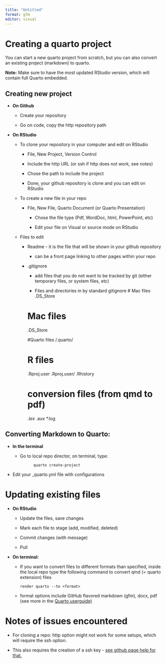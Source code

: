 ```yaml
---
title: "Untitled"
format: gfm
editor: visual
---
```


# Creating a quarto project

You can start a new quarto project from scratch, but you can also convert an existing project (markdown) to quarto.

**Note:** Make sure to have the most updated RStudio version, which will contain full Quarto embedded.

## Creating new project

-   **On Github**

    -   Create your repository

    -   Go on code, copy the http repository path

-   **On RStudio**

    -   To clone your repository in your computer and edit on RStudio

        -   File, New Project, Version Control

        -   Include the http URL (or ssh if http does not work, see notes)

        -   Chose the path to include the project

        -   Done, your github repository is clone and you can edit on RStudio

    -   To create a new file in your repo

        -   File, New File, Quarto Document (or Quarto Presentation)

            -   Chose the file type (Pdf, WordDoc, html, PowerPoint, etc)

            -   Edit your file on Visual or source mode on RStudio

    -   Files to edit

        -   Readme - it is the file that will be shown in your github repository

            -   can be a front page linking to other pages within your repo

        -   .gitignore

            -   add files that you do not want to be tracked by git (either temporary files, or system files, etc)

            -   Files and directories in by standard gitignore \# Mac files .DS_Store

            # Mac files

            .DS_Store

            #Quarto files /.quarto/

            # R files

            .Rproj.user .Rproj.user/ .Rhistory

            # conversion files (from qmd to pdf)

            *.tex* .aux \*.log

## Converting Markdown to Quarto:

-   **In the terminal**

    -   Go to local repo director, on terminal, type:

                  quarto create-project

-   Edit your \_quarto.yml file with configurations

# Updating existing files

-   **On RStudio**

    -   Update the files, save changes

    -   Mark each file to stage (add, modified, deleted)

    -   Commit changes (with message)

    -   Pull

-   **On terminal:**

    -   If you want to convert files to different formats than specified, inside the local repo type the following command to convert qmd (= quarto extension) files

            render quarto --to <format>

    -   format options include GitHub flavored markdown (gfm), docx, pdf (see more in the [Quarto userguide)](https://quarto.org/docs/computations/r.html#rendering)

# Notes of issues encountered

-   For cloning a repo: http option might not work for some setups, which will require the ssh option.

- This also requires the creation of a ssh key - [see github page help for that.](https://docs.github.com/en/authentication/connecting-to-github-with-ssh/generating-a-new-ssh-key-and-adding-it-to-the-ssh-agent)
